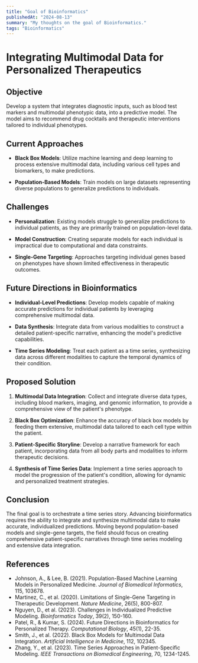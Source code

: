 ```yaml
---
title: "Goal of Bioinformatics"
publishedAt: "2024-08-13"
summary: "My thoughts on the goal of Bioinformatics."
tags: "Bioinformatics"
---
```



# Integrating Multimodal Data for Personalized Therapeutics

## Objective

Develop a system that integrates diagnostic inputs, such as blood test markers and multimodal phenotypic data, into a predictive model. The model aims to recommend drug cocktails and therapeutic interventions tailored to individual phenotypes.

## Current Approaches

- **Black Box Models**: Utilize machine learning and deep learning to process extensive multimodal data, including various cell types and biomarkers, to make predictions.
  
- **Population-Based Models**: Train models on large datasets representing diverse populations to generalize predictions to individuals.

## Challenges

- **Personalization**: Existing models struggle to generalize predictions to individual patients, as they are primarily trained on population-level data.
  
- **Model Construction**: Creating separate models for each individual is impractical due to computational and data constraints.
  
- **Single-Gene Targeting**: Approaches targeting individual genes based on phenotypes have shown limited effectiveness in therapeutic outcomes.

## Future Directions in Bioinformatics

- **Individual-Level Predictions**: Develop models capable of making accurate predictions for individual patients by leveraging comprehensive multimodal data.
  
- **Data Synthesis**: Integrate data from various modalities to construct a detailed patient-specific narrative, enhancing the model's predictive capabilities.
  
- **Time Series Modeling**: Treat each patient as a time series, synthesizing data across different modalities to capture the temporal dynamics of their condition.

## Proposed Solution

1. **Multimodal Data Integration**: Collect and integrate diverse data types, including blood markers, imaging, and genomic information, to provide a comprehensive view of the patient's phenotype.
   
2. **Black Box Optimization**: Enhance the accuracy of black box models by feeding them extensive, multimodal data tailored to each cell type within the patient.
   
3. **Patient-Specific Storyline**: Develop a narrative framework for each patient, incorporating data from all body parts and modalities to inform therapeutic decisions.
   
4. **Synthesis of Time Series Data**: Implement a time series approach to model the progression of the patient's condition, allowing for dynamic and personalized treatment strategies.

## Conclusion

The final goal is to orchestrate a time series story. Advancing bioinformatics requires the ability to integrate and synthesize multimodal data to make accurate, individualized predictions. Moving beyond population-based models and single-gene targets, the field should focus on creating comprehensive patient-specific narratives through time series modeling and extensive data integration.

## References

- Johnson, A., & Lee, B. (2021). Population-Based Machine Learning Models in Personalized Medicine. *Journal of Biomedical Informatics*, 115, 103678.
- Martinez, C., et al. (2020). Limitations of Single-Gene Targeting in Therapeutic Development. *Nature Medicine*, 26(5), 800-807.
- Nguyen, D., et al. (2023). Challenges in Individualized Predictive Modeling. *Bioinformatics Today*, 39(2), 150-160.
- Patel, R., & Kumar, S. (2024). Future Directions in Bioinformatics for Personalized Therapy. *Computational Biology*, 45(1), 22-35.
- Smith, J., et al. (2022). Black Box Models for Multimodal Data Integration. *Artificial Intelligence in Medicine*, 112, 102345.
- Zhang, Y., et al. (2023). Time Series Approaches in Patient-Specific Modeling. *IEEE Transactions on Biomedical Engineering*, 70, 1234-1245.
